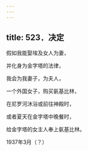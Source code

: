 ```yaml
---
---
---
```

title: 523．决定
---




假如我能娶埃及女人为妻，

并化身为金字塔的法律，

我会为我妻子，为夫人，

一个外国女子，购买氨基比林，

在尼罗河沐浴或前往神殿时，

或者夏天在金字塔中晚餐时，

给金字塔的女主人奉上氨基比林。

1937年3月（？）